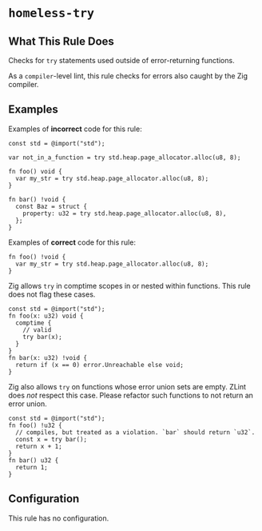 # `homeless-try`

<RuleBanner category="compiler" default="err" />

## What This Rule Does

Checks for `try` statements used outside of error-returning functions.

As a `compiler`-level lint, this rule checks for errors also caught by the
Zig compiler.

## Examples

Examples of **incorrect** code for this rule:

```zig
const std = @import("std");

var not_in_a_function = try std.heap.page_allocator.alloc(u8, 8);

fn foo() void {
  var my_str = try std.heap.page_allocator.alloc(u8, 8);
}

fn bar() !void {
  const Baz = struct {
    property: u32 = try std.heap.page_allocator.alloc(u8, 8),
  };
}
```

Examples of **correct** code for this rule:

```zig
fn foo() !void {
  var my_str = try std.heap.page_allocator.alloc(u8, 8);
}
```

Zig allows `try` in comptime scopes in or nested within functions. This rule
does not flag these cases.

```zig
const std = @import("std");
fn foo(x: u32) void {
  comptime {
    // valid
    try bar(x);
  }
}
fn bar(x: u32) !void {
  return if (x == 0) error.Unreachable else void;
}
```

Zig also allows `try` on functions whose error union sets are empty. ZLint
does _not_ respect this case. Please refactor such functions to not return
an error union.

```zig
const std = @import("std");
fn foo() !u32 {
  // compiles, but treated as a violation. `bar` should return `u32`.
  const x = try bar();
  return x + 1;
}
fn bar() u32 {
  return 1;
}
```

## Configuration

This rule has no configuration.
